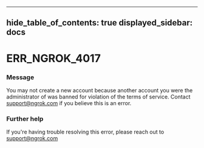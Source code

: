 

---
hide_table_of_contents: true
displayed_sidebar: docs
---


# ERR_NGROK_4017

### Message
You may not create a new account because another account you were the administrator of was banned for violation of the terms of service. Contact support@ngrok.com if you believe this is an error.

<ErrorDetails error="err_ngrok_4017" />



### Further help
If you're having trouble resolving this error, please reach out to [support@ngrok.com](mailto:support@ngrok.com?subject=Help%20with%20ERR_NGROK_4017)

